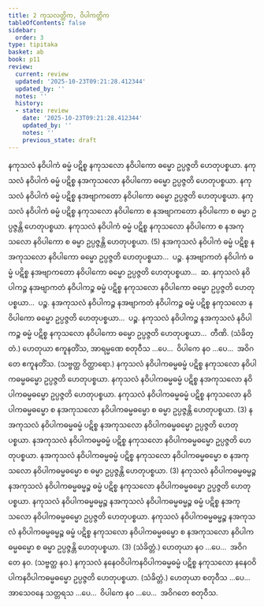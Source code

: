```yaml
---
title: 2 ကုသလတ္တိက, ဝိပါကတ္တိက
tableOfContents: false
sidebar:
  order: 3
type: tipitaka
basket: ab
book: p11
review:
  current: review
  updated: '2025-10-23T09:21:28.412344'
  updated_by: ''
  notes: ''
  history:
  - state: review
    date: '2025-10-23T09:21:28.412344'
    updated_by: ''
    notes: ''
    previous_state: draft
---
```



<ReviewStatus review={frontmatter.review} showDetails={true} />

<HypothesisAnnotation frontmatter={frontmatter} />

<DynamicBreadcrumb />

<Division number="9" book="p11" e="ch" v="40" p="143">

<Paragraph number="23" book="p11">
နကုသလံ နဝိပါကံ ဓမ္မံ ပဋိစ္စ နကုသလော နဝိပါကော ဓမ္မော ဥပ္ပဇ္ဇတိ ဟေတုပစ္စယာ. နကုသလံ နဝိပါကံ ဓမ္မံ ပဋိစ္စ နအကုသလော နဝိပါကော ဓမ္မော ဥပ္ပဇ္ဇတိ ဟေတုပစ္စယာ. နကုသလံ နဝိပါကံ ဓမ္မံ ပဋိစ္စ နအဗျာကတော နဝိပါကော ဓမ္မော ဥပ္ပဇ္ဇတိ ဟေတုပစ္စယာ. နကုသလံ နဝိပါကံ ဓမ္မံ ပဋိစ္စ နကုသလော နဝိပါကော စ နအဗျာကတော နဝိပါကော စ ဓမ္မာ ဥပ္ပဇ္ဇန္တိ ဟေတုပစ္စယာ. နကုသလံ နဝိပါကံ ဓမ္မံ ပဋိစ္စ နကုသလော နဝိပါကော စ နအကုသလော နဝိပါကော စ ဓမ္မာ ဥပ္ပဇ္ဇန္တိ ဟေတုပစ္စယာ. (5)
</Paragraph>

<Paragraph number="24" book="p11">
နအကုသလံ နဝိပါကံ ဓမ္မံ ပဋိစ္စ နအကုသလော နဝိပါကော ဓမ္မော ဥပ္ပဇ္ဇတိ ဟေတုပစ္စယာ…  ပဉ္စ.
</Paragraph>

<Paragraph number="25" book="p11">
နအဗျာကတံ နဝိပါကံ ဓမ္မံ ပဋိစ္စ နအဗျာကတော နဝိပါကော ဓမ္မော ဥပ္ပဇ္ဇတိ ဟေတုပစ္စယာ…  ဆ.
</Paragraph>

<Paragraph number="26" book="p11">
နကုသလံ နဝိပါကဉ္စ နအဗျာကတံ နဝိပါကဉ္စ ဓမ္မံ ပဋိစ္စ နကုသလော နဝိပါကော ဓမ္မော ဥပ္ပဇ္ဇတိ ဟေတုပစ္စယာ…  ပဉ္စ.
</Paragraph>

<Paragraph number="27" book="p11">
နအကုသလံ နဝိပါကဉ္စ နအဗျာကတံ နဝိပါကဉ္စ ဓမ္မံ ပဋိစ္စ နကုသလော နဝိပါကော ဓမ္မော ဥပ္ပဇ္ဇတိ ဟေတုပစ္စယာ…  ပဉ္စ.
</Paragraph>

<Paragraph number="28" book="p11">
နကုသလံ နဝိပါကဉ္စ နအကုသလံ နဝိပါကဉ္စ ဓမ္မံ ပဋိစ္စ နကုသလော နဝိပါကော ဓမ္မော ဥပ္ပဇ္ဇတိ ဟေတုပစ္စယာ…  တီဏိ. (သံခိတ္တံ.)
</Paragraph>

<Paragraph number="29" book="p11">
ဟေတုယာ ဧကူနတိံသ, အာရမ္မဏေ စတုဝီသ …ပေ…  ဝိပါကေ နဝ …ပေ…  အဝိဂတေ ဧကူနတိံသ. (သဗ္ဗတ္ထ ဝိတ္ထာရော.)
</Paragraph>

</Division>
<Division number="10" book="p11" e="ch" v="40" p="144">

<Paragraph number="30" book="p11">
နကုသလံ နဝိပါကဓမ္မဓမ္မံ ပဋိစ္စ နကုသလော နဝိပါကဓမ္မဓမ္မော ဥပ္ပဇ္ဇတိ ဟေတုပစ္စယာ. နကုသလံ နဝိပါကဓမ္မဓမ္မံ ပဋိစ္စ နအကုသလော နဝိပါကဓမ္မဓမ္မော ဥပ္ပဇ္ဇတိ ဟေတုပစ္စယာ. နကုသလံ နဝိပါကဓမ္မဓမ္မံ ပဋိစ္စ နကုသလော နဝိပါကဓမ္မဓမ္မော စ နအကုသလော နဝိပါကဓမ္မဓမ္မော စ ဓမ္မာ ဥပ္ပဇ္ဇန္တိ ဟေတုပစ္စယာ. (3)
</Paragraph>

<Paragraph number="31" book="p11">
နအကုသလံ နဝိပါကဓမ္မဓမ္မံ ပဋိစ္စ နအကုသလော နဝိပါကဓမ္မဓမ္မော ဥပ္ပဇ္ဇတိ ဟေတုပစ္စယာ. နအကုသလံ နဝိပါကဓမ္မဓမ္မံ ပဋိစ္စ နကုသလော နဝိပါကဓမ္မဓမ္မော ဥပ္ပဇ္ဇတိ ဟေတုပစ္စယာ. နအကုသလံ နဝိပါကဓမ္မဓမ္မံ ပဋိစ္စ နကုသလော နဝိပါကဓမ္မဓမ္မော စ နအကုသလော နဝိပါကဓမ္မဓမ္မော စ ဓမ္မာ ဥပ္ပဇ္ဇန္တိ ဟေတုပစ္စယာ. (3)
</Paragraph>

<Paragraph number="32" book="p11">
နကုသလံ နဝိပါကဓမ္မဓမ္မဉ္စ နအကုသလံ နဝိပါကဓမ္မဓမ္မဉ္စ ဓမ္မံ ပဋိစ္စ နကုသလော နဝိပါကဓမ္မဓမ္မော ဥပ္ပဇ္ဇတိ ဟေတုပစ္စယာ. နကုသလံ နဝိပါကဓမ္မဓမ္မဉ္စ နအကုသလံ နဝိပါကဓမ္မဓမ္မဉ္စ ဓမ္မံ ပဋိစ္စ နအကုသလော နဝိပါကဓမ္မဓမ္မော ဥပ္ပဇ္ဇတိ ဟေတုပစ္စယာ. နကုသလံ နဝိပါကဓမ္မဓမ္မဉ္စ နအကုသလံ နဝိပါကဓမ္မဓမ္မဉ္စ ဓမ္မံ ပဋိစ္စ နကုသလော နဝိပါကဓမ္မဓမ္မော စ နအကုသလော နဝိပါကဓမ္မဓမ္မော စ ဓမ္မာ ဥပ္ပဇ္ဇန္တိ ဟေတုပစ္စယာ. (3) (သံခိတ္တံ.)
</Paragraph>

<Paragraph number="33" book="p11">
ဟေတုယာ နဝ …ပေ…  အဝိဂတေ နဝ. (သဗ္ဗတ္ထ နဝ.)
</Paragraph>

</Division>
<Division number="11" book="p11" e="ch" v="40" p="145">

<Paragraph number="34" book="p11">
နကုသလံ နနေဝဝိပါကနဝိပါကဓမ္မဓမ္မံ ပဋိစ္စ နကုသလော နနေဝဝိပါကနဝိပါကဓမ္မဓမ္မော ဥပ္ပဇ္ဇတိ ဟေတုပစ္စယာ. (သံခိတ္တံ.)
</Paragraph>

<Paragraph number="35" book="p11">
ဟေတုယာ စတုဝီသ …ပေ…  အာသေဝနေ သတ္တရသ …ပေ…  ဝိပါကေ နဝ …ပေ…  အဝိဂတေ စတုဝီသ.
</Paragraph>
</Division>